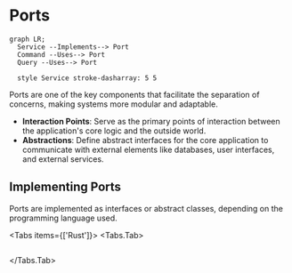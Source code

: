 
# Ports

```mermaid
graph LR;
  Service --Implements--> Port
  Command --Uses--> Port
  Query --Uses--> Port

  style Service stroke-dasharray: 5 5
```

Ports are one of the key components that facilitate the separation of concerns, making systems more modular and adaptable.

- **Interaction Points**: Serve as the primary points of interaction between the application's core logic and the outside world.
- **Abstractions**: Define abstract interfaces for the core application to communicate with external elements like databases, user interfaces, and external services.

## Implementing Ports

Ports are implemented as interfaces or abstract classes, depending on the programming language used.

<Tabs items={['Rust']}>
<Tabs.Tab>
```rust filename="application/src/port.rs" url=https://raw.githubusercontent.com/forgen-org/todo/ce9213676b2ebbd6532aed184f50fee13fd2684c/application/src/port.rs
```

</Tabs.Tab>
</Tabs>
